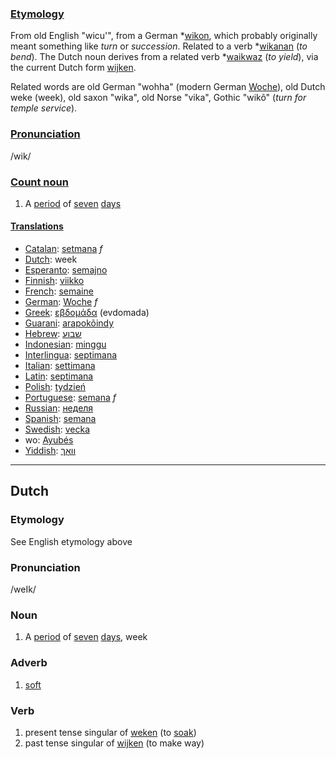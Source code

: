 ===[[Etymology]]===
From old English "wicu'", from a German *[[wikon]], which probably originally meant something like ''turn'' or ''succession''. Related to a verb *[[wikanan]] (''to bend''). The Dutch noun derives from a related verb *[[waikwaz]] (''to yield''), via the current Dutch form [[wijken]].

Related words are old German "wohha" (modern German [[Woche]]), old Dutch weke (week), old saxon "wika", old Norse "vika", Gothic "wik&ocirc;" (''turn for temple service'').

===[[Pronunciation]]===
/wik/
===[[Count noun]]===
# A [[period]] of [[seven]] [[day]]s

====[[Translation]]s====
*[[Catalan]]: [[setmana]] ''f''
*[[Dutch]]: week
*[[Esperanto]]: [[semajno]]
*[[Finnish]]: [[viikko]]
*[[French]]: [[semaine]]
*[[German]]: [[Woche]] ''f''
*[[Greek]]: [[εβδομάδα]] (evdomada)
*[[Guarani]]: [[arapokõindy]]
*[[Hebrew]]: [[שבוע]]
*[[Indonesian]]: [[minggu]]
*[[Interlingua]]: [[septimana]]
*[[Italian]]: [[settimana]]
*[[Latin]]: [[septimana]]
*[[Polish]]: [[tydzień]]
*[[Portuguese]]: [[semana]] ''f''
*[[Russian]]: [[неделя]]
*[[Spanish]]: [[semana]]
*[[Swedish]]: [[vecka]]
* wo: [[Ayubés]]
*[[Yiddish]]: [[וואָך]]

--------

==Dutch==
===Etymology===
See English etymology above
===Pronunciation===

/weIk/

===Noun===

# A [[period]] of [[seven]] [[day]]s, week


===Adverb===

# [[soft]]

===Verb===
# present tense singular of [[weken]] (to [[soak]])
# past tense singular of [[wijken]] (to make way)